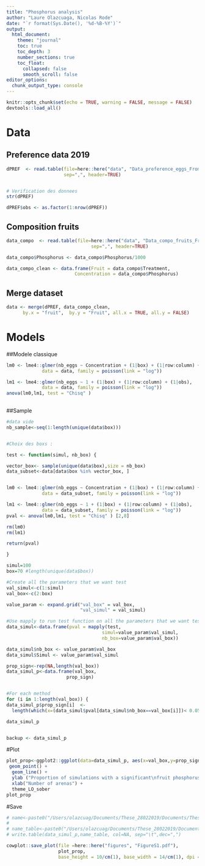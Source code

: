 ```yaml
---
title: "Phosphorus analysis"
author: "Laure Olazcuaga, Nicolas Rode"
date: "`r format(Sys.Date(), '%d-%B-%Y')`"
output: 
  html_document:
    theme: "journal"
    toc: true
    toc_depth: 3
    number_sections: true
    toc_float:
      collapsed: false
      smooth_scroll: false
editor_options: 
  chunk_output_type: console
---
```



```r
knitr::opts_chunk$set(echo = TRUE, warning = FALSE, message = FALSE)
devtools::load_all()
```


# Data
## Preference data 2019
```r
dPREF  <- read.table(file=here::here("data", "Data_preference_eggs_FromOlazcuaga2019.csv"),
                     sep=",", header=TRUE)


# Verification des donnees
str(dPREF)

dPREF$obs <- as.factor(1:nrow(dPREF))


```



## Composition fruits
```r
data_compo  <- read.table(file=here::here("data", "Data_compo_fruits_FromOlazcuaga2019.csv"),
                               sep=",", header=TRUE)

data_compo$Phosphorus <- data_compo$Phosphorus/1000

data_compo_clean <- data.frame(Fruit = data_compo$Treatment, 
                         Concentration = data_compo$Phosphorus)

```



## Merge dataset
```r

data <- merge(dPREF, data_compo_clean, 
      by.x = "fruit",  by.y = "Fruit", all.x = TRUE, all.y = FALSE)

```


# Models
##Modele classique 
```r

lm0 <- lme4::glmer(nb_eggs ~ Concentration + (1|box) + (1|row:column) + (1|obs), 
             data = data, family = poisson(link = "log"))

lm1 <- lme4::glmer(nb_eggs ~ 1 + (1|box) + (1|row:column) + (1|obs), 
             data = data, family = poisson(link = "log"))
anova(lm0,lm1, test = "Chisq" )
 
```

##Sample 
```r
#data vide 
nb_sample<-seq(1:length(unique(data$box)))


#Choix des boxs : 

test <- function(simul, nb_box) {

vector_box<- sample(unique(data$box),size = nb_box)
data_subset<-data[data$box %in% vector_box, ]


lm0 <- lme4::glmer(nb_eggs ~ Concentration + (1|box) + (1|row:column) + (1|obs), 
             data = data_subset, family = poisson(link = "log"))

lm1 <- lme4::glmer(nb_eggs ~ 1 + (1|box) + (1|row:column) + (1|obs), 
             data = data_subset, family = poisson(link = "log"))
pval <- anova(lm0,lm1, test = "Chisq" ) [2,8]

rm(lm0)
rm(lm1)

return(pval)

}

simul=100
box=70 #length(unique(data$box))

#Create all the parameters that we want test
val_simul<-c(1:simul)
val_box<-c(2:box)

value_param <- expand.grid("val_box" = val_box,
                           "val_simul" = val_simul)

#Use mapply to run test function on all the parameters that we want test 
data_simul<-data.frame(pval = mapply(test,
                                   simul=value_param$val_simul,
                                   nb_box=value_param$val_box))

data_simul$nb_box <- value_param$val_box
data_simul$Simul <- value_param$val_simul

prop_sign<-rep(NA,length(val_box))
data_simul_p<-data.frame(val_box,
                      prop_sign)


#For each method 
for (i in 1:length(val_box)) { 
data_simul_p$prop_sign[i]  <-
  length(which(x=(data_simul$pval[data_simul$nb_box==val_box[i]])< 0.05))/simul}

data_simul_p


backup <- data_simul_p
```


#Plot
```r

plot_prop<-ggplot2::ggplot(data=data_simul_p, aes(x=val_box,y=prop_sign)) + 
 geom_point() + 
  geom_line() + 
  ylab ("Proportion of simulations with a significant\nfruit phosphorus content effect") + 
  xlab("Number of arenas") + 
  theme_LO_sober
plot_prop
```


#Save
```r

# name<-paste0("/Users/olazcuag/Documents/These_28022019/Documents/These/RH/Stagiaire/Projet phosphore/Analyse puissance/Plot_nbsimul",simul,".pdf")
# 
# name_table<-paste0("/Users/olazcuag/Documents/These_28022019/Documents/These/RH/Stagiaire/Projet phosphore/Analyse puissance/Tab_nbsimul",simul,".xls")
# write.table(data_simul_p,name_table, col=NA, sep="\t",dec=",")

cowplot::save_plot(file =here::here("figures", "FigureS1.pdf"),
                   plot_prop,
                   base_height = 10/cm(1), base_width = 14/cm(1), dpi = 610)


 

```

